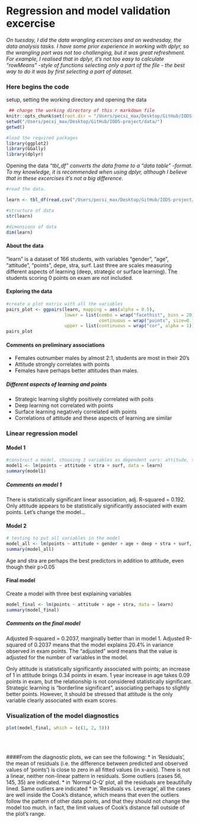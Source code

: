 # Regression and model validation excercise

*On tuesday, I did the data wrangling excercises and on wednesday, the data analysis tasks. I have some prior experience in working with dplyr, so the wrangling part was not too challenging, but it was great refreshment. For example, I realised that in dplyr, it's not too easy to calculate "rowMeans" -style of functions selecting only a part of the file - the best way to do it was by first selecting a part of dataset.*

### Here begins the code
setup, setting the working directory and opening the data
```r
 ## change the working directory of this r markdown file
knitr::opts_chunk$set(root.dir = "/Users/pecsi_max/Desktop/GitHub/IODS-project/data/")
setwd("/Users/pecsi_max/Desktop/GitHub/IODS-project/data/")
getwd()

#load the required packages
library(ggplot2)
library(GGally)
library(dplyr)
```
Opening the data
*"tbl_df" converts the data frame to a "data table" -format. To my knowledge, it is recommended when using dplyr, although I believe that in these excercises it's not a big difference.*
```r
#read the data.  

learn <- tbl_df(read.csv("/Users/pecsi_max/Desktop/GitHub/IODS-project/data/learning2014.csv"))

#structure of data
str(learn)

#dimensions of data
dim(learn)
```
#### About the data
"learn" is a dataset of 166 students, with variables "gender", "age", "attitude", "points", depe, stra, surf. Last three are scales measuring different aspects of learning  (deep, strategic or surface learning). The students scoring 0 points on exam are not included.

#### Exploring the data
```r

#create a plot matrix with all the variables
pairs_plot <- ggpairs(learn, mapping = aes(alpha = 0.5), 
                      lower = list(combo = wrap("facethist", bins = 20),
                                   continuous = wrap("points", size=0.1)),
                      upper = list(continuous = wrap("cor", alpha = 1)))
pairs_plot
```

#### Comments on preliminary associations
* Females outnumber males by almost 2:1, students are most in their 20's
* Attitude strongly correlates with points
* Females have perhaps better attitudes than males.

##### Different aspects of learning and points
* Strategic learning slightly positively correlated with poits
* Deep learning not correlated with points
* Surface learning negatively correlated with points
* Correlations of attitude and these aspects of learning are similar

### Linear regression model
#### Model 1
```r
#construct a model, choosing 3 variables as dependent vars: attitude, surface learning, strategic learning
model1 <- lm(points ~ attitude + stra + surf, data = learn)
summary(model1)
```
##### Comments on model 1

There is statistically significant linear association, adj. R-squared = 0.192. Only attitude appears to be statistically significantly associated with exam points. Let's change the model...   

#### Model 2

```r
# testing to put all variables in the model 
model_all <- lm(points ~ attitude + gender + age + deep + stra + surf, data = learn)
summary(model_all)
```
Age and stra are perhaps the best predictors in addition to attitude, even though their p>0.05

#### Final model
Create a model with three best explaining variables
```r
model_final <- lm(points ~ attitude + age + stra, data = learn)
summary(model_final)
```
##### Comments on the final model

Adjusted R-squared = 0.2037, marginally better than in model 1. Adjusted R-squared of 0.2037 means that the model explains 20.4% in variance observed in exam points. The "adjusted" word means that the value is adjusted for the number of variables in the model. 

Only attitude is statistically significantly associated with points; an increase of 1 in attitude brings 0.34 points in exam. 1 year increase in age takes 0.09 points in exam, but the relationship is not considered statistically significant. Strategic learning is "borderline significant", associating perhaps to slightly better points. However, it should be stressed that attitude is the only variable clearly associated with exam scores.

### Visualization of the model diagnostics
```r
plot(model_final, which = (c(1, 2, 5)))
```
<br>
<br>

####From the diagnostic plots, we can see the following:
* in 'Residuals', the mean of residuals (i.e. the difference between predicted and observed values of 'points') is close to zero in all fitted values (in x-axis). There is not a linear, neither non-linear pattern in residuals. Some outliers (cases 56, 145, 35) are indicated.
* in 'Normal Q-Q' plot, all the residuals are beautifully lined. Same outliers are indicated
* in 'Residuals vs. Leverage', all the cases are well inside the Cook's distance, which means that even the outliers follow the pattern of other data points, and that they should not change the model too much. in fact, the limit values of Cook's distance fall outside of the plot's range.
